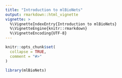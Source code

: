 ```yaml
---
title: "Introduction to mlBioNets"
output: rmarkdown::html_vignette
vignette: >
  %\VignetteIndexEntry{Introduction to mlBioNets}
  %\VignetteEngine{knitr::rmarkdown}
  %\VignetteEncoding{UTF-8}
---
```


```r
knitr::opts_chunk$set(
  collapse = TRUE,
  comment = "#>"
)
```

```r
library(mlBioNets)
```
